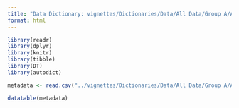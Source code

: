 ```yaml
---
title: "Data Dictionary: vignettes/Dictionaries/Data/All Data/Group A/AlbumSales5.csv"
format: html
---
```


```r
library(readr)
library(dplyr)
library(knitr)
library(tibble)
library(DT)
library(autodict)
```

```r
metadata <- read.csv("../vignettes/Dictionaries/Data/All Data/Group A/AlbumSales5.csv")

datatable(metadata)
```
